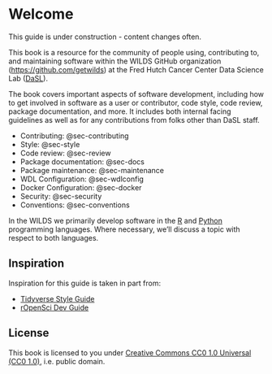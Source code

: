 # Welcome {.unnumbered}

::: {.callout-warning}
This guide is under construction - content changes often.
:::

This book is a resource for the community of people using, contributing to, and maintaining software within the WILDS GitHub organization (<https://github.com/getwilds>) at the Fred Hutch Cancer Center Data Science Lab ([DaSL][]).

The book covers important aspects of software development, including how to get involved in software as a user or contributor, code style, code review, package documentation, and more. It includes both internal facing guidelines as well as for any contributions from folks other than DaSL staff.

- Contributing: @sec-contributing
- Style: @sec-style
- Code review: @sec-review
- Package documentation: @sec-docs
- Package maintenance: @sec-maintenance
- WDL Configuration: @sec-wdlconfig
- Docker Configuration: @sec-docker
- Security: @sec-security
- Conventions: @sec-conventions

In the WILDS we primarily develop software in the [R][] and [Python][] programming languages. Where necessary, we'll discuss a topic with respect to both languages.

## Inspiration

Inspiration for this guide is taken in part from:

- [Tidyverse Style Guide](https://style.tidyverse.org/)
- [rOpenSci Dev Guide](https://devguide.ropensci.org/)

## License

This book is licensed to you under [Creative Commons CC0 1.0 Universal (CC0 1.0)][cc0], i.e. public domain.


[DaSL]: https://hutchdatascience.org/
[R]: https://www.r-project.org/
[Python]: https://www.python.org/
[cc0]: https://creativecommons.org/publicdomain/zero/1.0/
